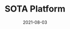 ---
title: SOTA Platform
category: Project
tag: Marketplace,NFT
status: publish
date: 2021-08-03
slug: Mint new NFTs on the IoTeX blockchain and trade your existing ones.
logo: /img/SOTA Platform.png
featured_img: https://wp.gcap1.iotex.io/wp-content/uploads/2021/08/sota-header.png
website: https://sota.finance
twitter:
telegram:
---